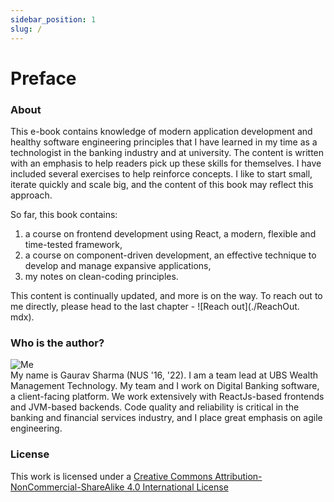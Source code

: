 ```yaml
---
sidebar_position: 1
slug: /
---
```


# Preface

### About

This e-book contains knowledge of modern application development and healthy
software engineering principles that I have learned in my time as a
technologist in the banking industry and at university. The content is
written with an emphasis to help readers pick up these skills for themselves.
I have included several exercises to help reinforce concepts. I like to
start small, iterate quickly and scale big, and the content of this book may
reflect this approach.

So far, this book contains:

1. a course on frontend development using React, a
   modern, flexible and time-tested framework,
2. a course on component-driven development, an effective technique to develop
   and manage expansive applications,
3. my notes on clean-coding principles.

This content is continually updated, and more is on the way. To reach
out to me directly, please head to the last chapter - ![Reach out](./ReachOut.
mdx).

### Who is the author?

<div style={{ display: 'flex', alignItems: 'center' }}>
  <div style={{ marginRight: 20, flexShrink: 0 }}>
    <img
      style={{
        objectFit: 'cover',
        borderRadius: '50%',
        width: 75,
        height: 75,
      }}
      src="img/gs-toon.png"
      alt="Me"
    />
  </div>
  <div>
    My name is Gaurav Sharma (NUS '16, '22). I am a team lead at UBS Wealth
    Management Technology. My team and I work on Digital Banking software, a
    client-facing platform. We work extensively with ReactJs-based frontends and
    JVM-based backends. Code quality and reliability is critical in the banking
    and financial services industry, and I place great emphasis on agile
    engineering.
  </div>
</div>

### License

This work is licensed under a [Creative Commons Attribution-NonCommercial-ShareAlike 4.0 International License](https://creativecommons.org/licenses/by-nc-sa/4.0/)
